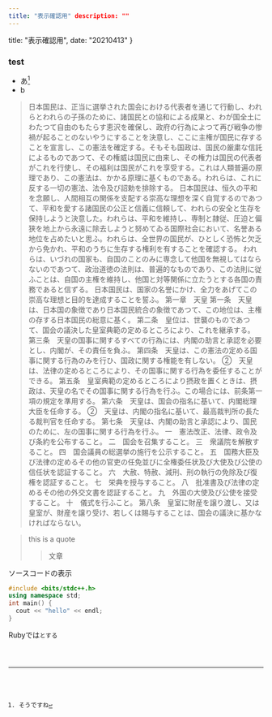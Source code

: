 ```yaml
---
title: "表示確認用" description: ""
---
```


  title: "表示確認用",
  date: "20210413"
}


### test

* あ[^1]
* b

> 日本国民は、正当に選挙された国会における代表者を通じて行動し、われらとわれらの子孫のために、諸国民との協和による成果と、わが国全土にわたつて自由のもたらす恵沢を確保し、政府の行為によつて再び戦争の惨禍が起ることのないやうにすることを決意し、ここに主権が国民に存することを宣言し、この憲法を確定する。そもそも国政は、国民の厳粛な信託によるものであつて、その権威は国民に由来し、その権力は国民の代表者がこれを行使し、その福利は国民がこれを享受する。これは人類普遍の原理であり、この憲法は、かかる原理に基くものである。われらは、これに反する一切の憲法、法令及び詔勅を排除する。
日本国民は、恒久の平和を念願し、人間相互の関係を支配する崇高な理想を深く自覚するのであつて、平和を愛する諸国民の公正と信義に信頼して、われらの安全と生存を保持しようと決意した。われらは、平和を維持し、専制と隷従、圧迫と偏狭を地上から永遠に除去しようと努めてゐる国際社会において、名誉ある地位を占めたいと思ふ。われらは、全世界の国民が、ひとしく恐怖と欠乏から免かれ、平和のうちに生存する権利を有することを確認する。
われらは、いづれの国家も、自国のことのみに専念して他国を無視してはならないのであつて、政治道徳の法則は、普遍的なものであり、この法則に従ふことは、自国の主権を維持し、他国と対等関係に立たうとする各国の責務であると信ずる。
日本国民は、国家の名誉にかけ、全力をあげてこの崇高な理想と目的を達成することを誓ふ。
第一章　天皇
第一条　天皇は、日本国の象徴であり日本国民統合の象徴であつて、この地位は、主権の存する日本国民の総意に基く。
第二条　皇位は、世襲のものであつて、国会の議決した皇室典範の定めるところにより、これを継承する。
第三条　天皇の国事に関するすべての行為には、内閣の助言と承認を必要とし、内閣が、その責任を負ふ。
第四条　天皇は、この憲法の定める国事に関する行為のみを行ひ、国政に関する権能を有しない。
②　天皇は、法律の定めるところにより、その国事に関する行為を委任することができる。
第五条　皇室典範の定めるところにより摂政を置くときは、摂政は、天皇の名でその国事に関する行為を行ふ。この場合には、前条第一項の規定を準用する。
第六条　天皇は、国会の指名に基いて、内閣総理大臣を任命する。
②　天皇は、内閣の指名に基いて、最高裁判所の長たる裁判官を任命する。
第七条　天皇は、内閣の助言と承認により、国民のために、左の国事に関する行為を行ふ。
一　憲法改正、法律、政令及び条約を公布すること。
二　国会を召集すること。
三　衆議院を解散すること。
四　国会議員の総選挙の施行を公示すること。
五　国務大臣及び法律の定めるその他の官吏の任免並びに全権委任状及び大使及び公使の信任状を認証すること。
六　大赦、特赦、減刑、刑の執行の免除及び復権を認証すること。
七　栄典を授与すること。
八　批准書及び法律の定めるその他の外交文書を認証すること。
九　外国の大使及び公使を接受すること。
十　儀式を行ふこと。
第八条　皇室に財産を譲り渡し、又は皇室が、財産を譲り受け、若しくは賜与することは、国会の議決に基かなければならない。

> this is a quote
>> 文章

ソースコードの表示

```cpp
#include <bits/stdc++.h>
using namespace std;
int main() {
  cout << "hello" << endl;
}
```

Rubyでは<Code code="puts 'hello'"/>とする

[^1]: そうですね

